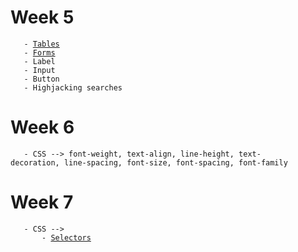 = Week 5 =
    - [[Tables]]
    - [[Forms]]
    - Label
    - Input
    - Button
    - Highjacking searches
= Week 6 =
    - CSS --> font-weight, text-align, line-height, text-decoration, line-spacing, font-size, font-spacing, font-family
= Week 7 =
    - CSS -->
        - [[Selectors]]
